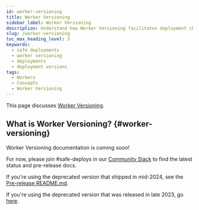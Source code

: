 ```yaml
---
id: worker-versioning
title: Worker Versioning
sidebar_label: Worker Versioning
description: Understand how Worker Versioning facilitates deployment changes.
slug: /worker-versioning
toc_max_heading_level: 3
keywords:
  - safe deployments
  - worker versioning
  - deployments
  - deployment versions
tags:
  - Workers
  - Concepts
  - Worker Versioning
---
```


This page discusses [Worker Versioning](#worker-versioning).

## What is Worker Versioning? {#worker-versioning}

Worker Versioning documentation is coming soon!

For now, please join #safe-deploys in our [Community Slack](https://temporal.io/slack) to find the latest status and pre-release docs.

If you're using the deprecated version that shipped in mid-2024, see the [Pre-release README.md](https://github.com/temporalio/temporal/blob/main/docs/worker-versioning.md).

If you're using the deprecated version that was released in late 2023, go [here](/encyclopedia/worker-versioning-legacy.mdx).
